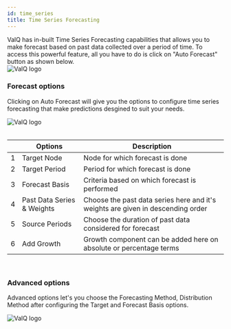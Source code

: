 ```yaml
---
id: time_series
title: Time Series Forecasting
---
```



<div style={{textAlign: 'justify'}}>
ValQ has in-built Time Series Forecasting capabilities that allows you to make forecast based on past data
collected over a period of time. To access this powerful feature, all you have to do is click 
on "Auto Forecast" button as shown below.
</ div> <br />

<div style={{textAlign: 'center'}}>
  <Zoom>
<img alt="ValQ logo" src={useBaseUrl('/doc-images/plan/plan11.png')} />
  </Zoom>
</div>

### Forecast options

Clicking on Auto Forecast will give you the options to configure time series forecasting that make predictions
desgined to suit your needs.       

<div style={{textAlign: 'center'}}>
  <Zoom>
<img alt="ValQ logo" src={useBaseUrl('/doc-images/plan/tsf1.png')} />
  </Zoom>
</div> <br />

<div style={{textAlign: 'justify'}} className="table-center">

|   | Options             | Description                                     |                                                                                                                                                                                                                                                                   
|---|-------------------|-------------------------------------------------|
| 1 | Target Node       | Node for which forecast is done                     |
| 2 | Target Period     | Period for which forecast is done                    |
| 3 | Forecast Basis    | Criteria based on which forecast is performed  |
| 4 | Past Data Series & Weights | Choose the past data series here and it's weights are given in descending order|
| 5 | Source Periods    | Choose the duration of past data considered for forecast  |
| 6 | Add Growth        | Growth component can be added here on absolute or percentage terms  |

</div> <br />

### Advanced options

Advanced options let's you choose the Forecasting Method, Distribution Method after configuring the 
Target and Forecast Basis options.

<div style={{textAlign: 'center'}}>
  <Zoom>
<img alt="ValQ logo" src={useBaseUrl('/doc-images/plan/tsf2.png')} />
  </Zoom>
</div> <br />
